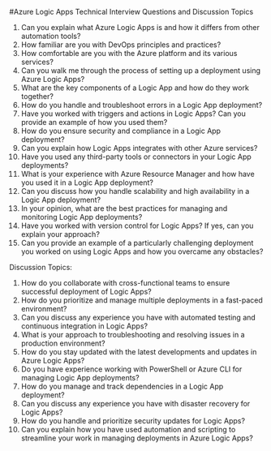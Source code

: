 

#Azure Logic Apps Technical Interview Questions and Discussion Topics

1. Can you explain what Azure Logic Apps is and how it differs from other automation tools?
2. How familiar are you with DevOps principles and practices?
3. How comfortable are you with the Azure platform and its various services?
4. Can you walk me through the process of setting up a deployment using Azure Logic Apps?
5. What are the key components of a Logic App and how do they work together?
6. How do you handle and troubleshoot errors in a Logic App deployment?
7. Have you worked with triggers and actions in Logic Apps? Can you provide an example of how you used them?
8. How do you ensure security and compliance in a Logic App deployment?
9. Can you explain how Logic Apps integrates with other Azure services?
10. Have you used any third-party tools or connectors in your Logic App deployments?
11. What is your experience with Azure Resource Manager and how have you used it in a Logic App deployment?
12. Can you discuss how you handle scalability and high availability in a Logic App deployment?
13. In your opinion, what are the best practices for managing and monitoring Logic App deployments?
14. Have you worked with version control for Logic Apps? If yes, can you explain your approach?
15. Can you provide an example of a particularly challenging deployment you worked on using Logic Apps and how you overcame any obstacles?

Discussion Topics:
1. How do you collaborate with cross-functional teams to ensure successful deployment of Logic Apps?
2. How do you prioritize and manage multiple deployments in a fast-paced environment?
3. Can you discuss any experience you have with automated testing and continuous integration in Logic Apps?
4. What is your approach to troubleshooting and resolving issues in a production environment?
5. How do you stay updated with the latest developments and updates in Azure Logic Apps?
6. Do you have experience working with PowerShell or Azure CLI for managing Logic App deployments?
7. How do you manage and track dependencies in a Logic App deployment?
8. Can you discuss any experience you have with disaster recovery for Logic Apps?
9. How do you handle and prioritize security updates for Logic Apps?
10. Can you explain how you have used automation and scripting to streamline your work in managing deployments in Azure Logic Apps? 
